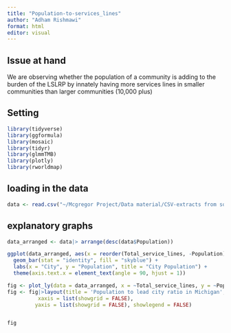 ```yaml
---
title: "Population-to-services_lines"
author: "Adham Rishmawi"
format: html
editor: visual
---
```


## Issue at hand

We are observing whether the population of a community is adding to the burden of the LSLRP by innately having more services lines in smaller communities than larger communities (10,000 plus)

## Setting

```r
library(tidyverse)   
library(ggformula)
library(mosaic)
library(tidyr)
library(glmmTMB)
library(plotly)
library(rworldmap)
```

## loading in the data

```r
data <- read.csv("~/Mcgregor Project/Data material/CSV-extracts from sql/population_to_service_lines.csv")
```

## explanatory graphs

```r
data_arranged <- data|> arrange(desc(data$Population))

ggplot(data_arranged, aes(x = reorder(Total_service_lines, -Population), y = Population)) +
  geom_bar(stat = "identity", fill = "skyblue") +
  labs(x = "City", y = "Population", title = "City Population") +
  theme(axis.text.x = element_text(angle = 90, hjust = 1))
```

```r

fig <- plot_ly(data = data_arranged, x = ~Total_service_lines, y = ~Population, type = "scatter", mode = 'markers', color = data_arranged$City, marker = list(opacity = 0.9))
fig <- fig|>layout(title = 'Population to lead city ratio in Michigan',
          xaxis = list(showgrid = FALSE),
         yaxis = list(showgrid = FALSE), showlegend = FALSE)


fig
```
